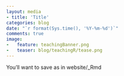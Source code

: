 ```yaml
---
layout: media
- title: 'Title'
categories: blog
date: "`r format(Sys.time(), '%Y-%m-%d')`"
comments: true
image:
-   feature: teachingBanner.png
-   teaser: blog/teachingR/tease.png
---
```


You'll want to save as in website/_Rmd